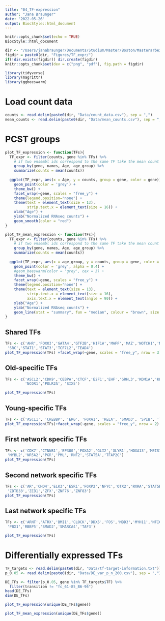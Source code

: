 ```yaml
---
title: "04_TF-expression"
author: "Jana Braunger"
date: '2022-05-26'
output: BiocStyle::html_document
---
```



```r
knitr::opts_chunk$set(echo = TRUE)
BiocStyle::html_document 

dir <- "/Users/janabraunger/Documents/Studium/Master/Boston/Masterarbeit/"
figdir = paste0(dir, "Figures/TF_expr/")
if(!dir.exists(figdir)) dir.create(figdir)
knitr::opts_chunk$set(dev = c("png", "pdf"), fig.path = figdir)
```

```r
library(tidyverse)
library(magrittr)
library(ggbeeswarm)
```

# Load count data
```r
counts <- read.delim(paste0(dir, "Data/count_data.csv"), sep = ",")
mean_counts <- read.delim(paste0(dir, "Data/mean_counts.csv"), sep = ",")
```


# PCST groups
```r
plot_TF_expression <- function(TFs){
  TF_expr <- filter(counts, gene %in% TFs) %>%
    # if two ensembl ids correspond to the same TF take the mean count
    group_by(gene, names, Age, age_group) %>%
    summarize(counts = mean(counts)) 
  
  ggplot(TF_expr, aes(x = Age, y = counts, group = gene, color = gene)) +
    geom_point(color = 'grey') +
    theme_bw() + 
    facet_wrap(~gene, scales = "free_y") +
    theme(legend.position="none") + 
    theme(text = element_text(size = 13),
          strip.text.x = element_text(size = 16)) +
    xlab("Age") + 
    ylab("Normalized RNAseq counts") +
    geom_smooth(color = "red")
}

plot_TF_mean_expression <- function(TFs){
  TF_expr <- filter(counts, gene %in% TFs) %>%
    # if two ensembl ids correspond to the same TF take the mean count
    group_by(gene, names, Age, age_group) %>%
    summarize(counts = mean(counts)) 
  
  ggplot(TF_expr, aes(x = age_group, y = counts, group = gene, color = gene)) +
    geom_point(color = 'grey', alpha = 0.4) +
    #geom_beeswarm(color = 'grey', cex = 3) +
    theme_bw() + 
    facet_wrap(~gene, scales = "free_y") +
    theme(legend.position="none") + 
    theme(text = element_text(size = 13),
          strip.text.x = element_text(size = 16),
          axis.text.x = element_text(angle = 90)) +
    xlab("Age") + 
    ylab("Normalized RNAseq counts") +
    geom_line(stat = "summary", fun = "median", colour = "brown", size = 1, aes(group = 1))
}
```


## Shared TFs
```r
TFs <- c('AHR','FOXO3','GATA4','GTF2B','HIF1A','MAFF','MAZ','NOTCH1','NR2C2',
 'SRC','STAT1','STAT3','TCF7L2','TEAD4')
plot_TF_expression(TFs) +facet_wrap(~gene, scales = "free_y", nrow = 3)
```

## Old-specific TFs
```r
TFs <- c('ASCL2','CDK9','CEBPA','CTCF','E2F1','EHF','GRHL3','KDM1A','KLF1',
         'NCOR1','POLR2A', 'SIX5')

plot_TF_expression(TFs)
```

## Young-specific TFs
```r
TFs <- c('ASCL1', 'CREBBP', 'ERG', 'FOXA1', 'RELA', 'SMAD3', 'SPIB', 'TP73', 'ZNF263')
plot_TF_expression(TFs)+facet_wrap(~gene, scales = "free_y", nrow = 2)
```


## First network specific TFs
```r
TFs <- c('CDK7','CTNNB1','EP300','FOXA2','GLI2','GLYR1','HOXA13','MEIS1',
 'MYBL2','NR5A2','PGR','PML','RNF2','STAT5A','TFAP2C')
plot_TF_expression(TFs)
```


## Second network specific TFs
```r
TFs <- c('AR','CHD4','ELK3','ESR1','FOXP2','NFYC','OTX2','RXRA','STAT5B','WDR5',
 'ZBTB33','ZEB1','ZFX','ZNF76','ZNF83')
plot_TF_expression(TFs)
```


## Last network specific TFs
```r
TFs <- c('ARNT','ATRX','BMI1','CLOCK','DDX5','FOS','MBD3','MYH11','NFIC',
 'PBX1','RBBP5','SMAD2','SMARCA4','TAF3')

plot_TF_expression(TFs)
```


# Differentially expressed TFs
```r
TF_targets <- read.delim(paste0(dir, "Data/tf-target-information.txt"))
p_0.05 <- read.delim(paste0(dir, "Data/DE_var_p_n_200.csv"), sep = ",")

DE_TFs <- filter(p_0.05, gene %in% TF_targets$TF) %>%
  filter(transition != "fc_61-85_86-96")
head(DE_TFs)
dim(DE_TFs)
```

```r
plot_TF_expression(unique(DE_TFs$gene))
```

```r
plot_TF_mean_expression(unique(DE_TFs$gene))
```


